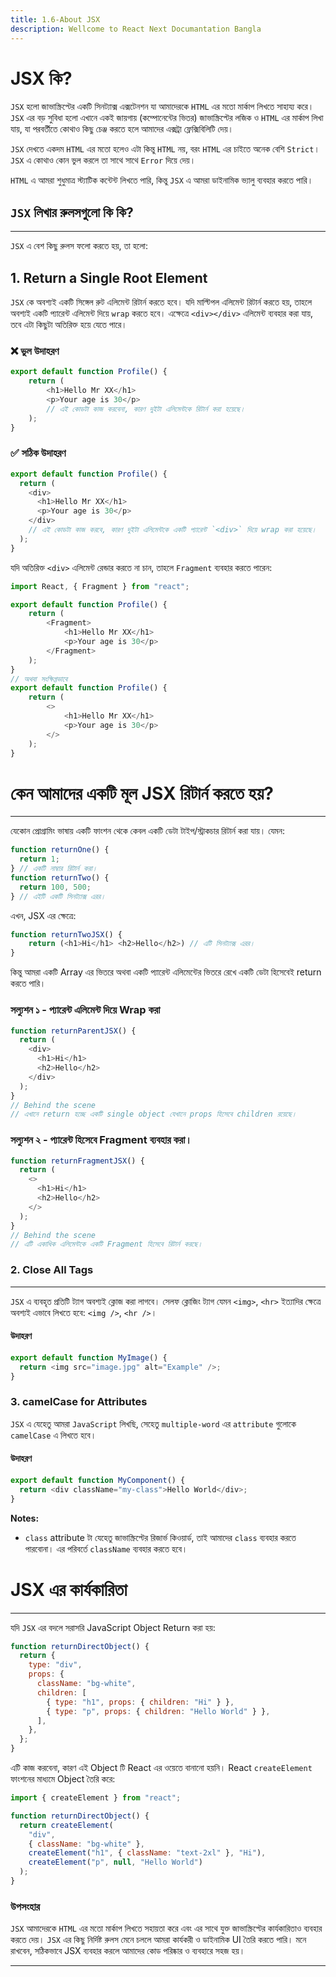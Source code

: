 ```yaml
---
title: 1.6-About JSX
description: Wellcome to React Next Documantation Bangla
---
```


# <h1 className="bg-gradient-to-r from-blue-500 to-purple-500 inline-block text-transparent bg-clip-text text-5xl pt-2">JSX কি?</h1>

`JSX` হলো জাভাস্ক্রিপ্টের একটি সিনট্যাক্স এক্সটেনশন যা আমাদেরকে `HTML` এর মতো মার্কাপ লিখতে সাহায্য করে। `JSX` এর বড় সুবিধা হলো এখানে একই জায়গায় (কম্পোনেন্টের ভিতর) জাভাস্ক্রিপ্টের লজিক ও `HTML` এর মার্কাপ লিখা যায়, যা পরবর্তীতে কোথাও কিছু চেঞ্জ করতে হলে আমাদের এক্সট্রা ফ্লেক্সিবিলিটি দেয়।

`JSX` দেখতে একদম `HTML` এর মতো হলেও এটা কিন্তু `HTML` নয়, বরং `HTML` এর চাইতে অনেক বেশি `Strict`। `JSX` এ কোথাও কোন ভুল করলে তা সাথে সাথে `Error` দিয়ে দেয়।

`HTML` এ আমরা শুধুমাত্র স্ট্যাটিক কন্টেন্ট লিখতে পারি, কিন্তু `JSX` এ আমরা ডাইনামিক ভ্যালু ব্যবহার করতে পারি।

## `JSX` লিখার রুলসগুলো কি কি?

---

`JSX` এ বেশ কিছু রুলস ফলো করতে হয়, তা হলো:

## 1. Return a Single Root Element

`JSX` কে অবশ্যই একটি সিঙ্গেল রুট এলিমেন্ট রিটার্ন করতে হবে। যদি মাল্টিপল এলিমেন্ট রিটার্ন করতে হয়, তাহলে অবশ্যই একটি প্যারেন্ট এলিমেন্ট দিয়ে `wrap` করতে হবে। এক্ষেত্রে `<div></div>` এলিমেন্ট ব্যবহার করা যায়, তবে এটা কিছুটা অতিরিক্ত হয়ে যেতে পারে।

### ❌ ভুল উদাহরণ

```javascript filename="Profile.jsx"
export default function Profile() {
    return (
        <h1>Hello Mr XX</h1>
        <p>Your age is 30</p>
        // এই কোডটা কাজ করবেনা, কারণ দুইটা এলিমেন্টকে রিটার্ন করা হয়েছে।
    );
}
```

### ✅ সঠিক উদাহরণ

```javascript filename="Profile.jsx"
export default function Profile() {
  return (
    <div>
      <h1>Hello Mr XX</h1>
      <p>Your age is 30</p>
    </div>
    // এই কোডটা কাজ করবে, কারণ দুইটা এলিমেন্টকে একটি প্যারেন্ট `<div>` দিয়ে wrap করা হয়েছে।
  );
}
```

যদি অতিরিক্ত `<div>` এলিমেন্ট রেন্ডার করতে না চান, তাহলে `Fragment` ব্যবহার করতে পারেন:

```javascript
import React, { Fragment } from "react";

export default function Profile() {
    return (
        <Fragment>
            <h1>Hello Mr XX</h1>
            <p>Your age is 30</p>
        </Fragment>
    );
}
// অথবা সংক্ষিপ্তভাবে
export default function Profile() {
    return (
        <>
            <h1>Hello Mr XX</h1>
            <p>Your age is 30</p>
        </>
    );
}
```

## <h1 className="bg-gradient-to-r from-blue-500 to-purple-500 inline-block text-transparent bg-clip-text text-3xl py-2">কেন আমাদের একটি মূল JSX রিটার্ন করতে হয়?</h1>

---

যেকোন প্রোগ্রামিং ভাষায় একটি ফাংশন থেকে কেবল একটি ডেটা টাইপ/স্ট্রাকচার রিটার্ন করা যায়। যেমন:

```javascript
function returnOne() {
  return 1;
} // একটি নাম্বার রিটার্ন করা।
function returnTwo() {
  return 100, 500;
} // এইটি একটি সিনট্যাক্স এরর।
```

এখন, JSX এর ক্ষেত্রে:

```javascript
function returnTwoJSX() {
    return (<h1>Hi</h1> <h2>Hello</h2>) // এটি সিনট্যাক্স এরর।
}
```

কিন্তু আমরা একটি Array এর ভিতরে অথবা একটি প্যারেন্ট এলিমেন্টের ভিতরে রেখে একটি ডেটা হিসেবেই return করতে পারি।

### সল্যুশন ১ - প্যারেন্ট এলিমেন্ট দিয়ে Wrap করা

```javascript
function returnParentJSX() {
  return (
    <div>
      <h1>Hi</h1>
      <h2>Hello</h2>
    </div>
  );
}
// Behind the scene
// এখানে return হচ্ছে একটি single object যেখানে props হিসেবে children রয়েছে।
```

### সল্যুশন ২ - প্যারেন্ট হিসেবে Fragment ব্যবহার করা।

```javascript
function returnFragmentJSX() {
  return (
    <>
      <h1>Hi</h1>
      <h2>Hello</h2>
    </>
  );
}
// Behind the scene
// এটি একাধিক এলিমেন্টকে একটি Fragment হিসেবে রিটার্ন করছে।
```

### 2. Close All Tags

---

`JSX` এ ব্যবহৃত প্রতিটি ট্যাগ অবশ্যই ক্লোজ করা লাগবে। সেলফ ক্লোজিং ট্যাগ যেমন `<img>`, `<hr>` ইত্যাদির ক্ষেত্রে অবশ্যই এভাবে লিখতে হবে: `<img />`, `<hr />`।

#### উদাহরণ

```javascript
export default function MyImage() {
  return <img src="image.jpg" alt="Example" />;
}
```

### 3. camelCase for Attributes

`JSX` এ যেহেতু আমরা `JavaScript` লিখছি, সেহেতু `multiple-word` এর `attribute` গুলোকে `camelCase` এ লিখতে হবে।

#### উদাহরণ

```javascript
export default function MyComponent() {
  return <div className="my-class">Hello World</div>;
}
```

**Notes:**

- `class` attribute টা যেহেতু জাভাস্ক্রিপ্টের রিজার্ভ কিওয়ার্ড, তাই আমাদের `class` ব্যবহার করতে পারবোনা। এর পরিবর্তে `className` ব্যবহার করতে হবে।

## <h1 className="bg-gradient-to-r from-blue-500 to-purple-500 inline-block text-transparent bg-clip-text text-3xl pt-2">JSX এর কার্যকারিতা</h1>

---

যদি `JSX` এর বদলে সরাসরি JavaScript Object Return করা হয়:

```javascript
function returnDirectObject() {
  return {
    type: "div",
    props: {
      className: "bg-white",
      children: [
        { type: "h1", props: { children: "Hi" } },
        { type: "p", props: { children: "Hello World" } },
      ],
    },
  };
}
```

এটি কাজ করবেনা, কারণ এই Object টি React এর ওয়েতে বানানো হয়নি। React `createElement` ফাংশনের মাধ্যমে Object তৈরি করে:

```javascript
import { createElement } from "react";

function returnDirectObject() {
  return createElement(
    "div",
    { className: "bg-white" },
    createElement("h1", { className: "text-2xl" }, "Hi"),
    createElement("p", null, "Hello World")
  );
}
```

### উপসংহার

`JSX` আমাদেরকে `HTML` এর মতো মার্কাপ লিখতে সহায়তা করে এবং এর সাথে যুক্ত জাভাস্ক্রিপ্টের কার্যকারিতাও ব্যবহার করতে দেয়। `JSX` এর কিছু নির্দিষ্ট রুলস মেনে চললে আমরা কার্যকরী ও ডাইনামিক UI তৈরি করতে পারি। মনে রাখবেন, সঠিকভাবে JSX ব্যবহার করলে আমাদের কোড পরিষ্কার ও ব্যবহারে সহজ হয়।

---

